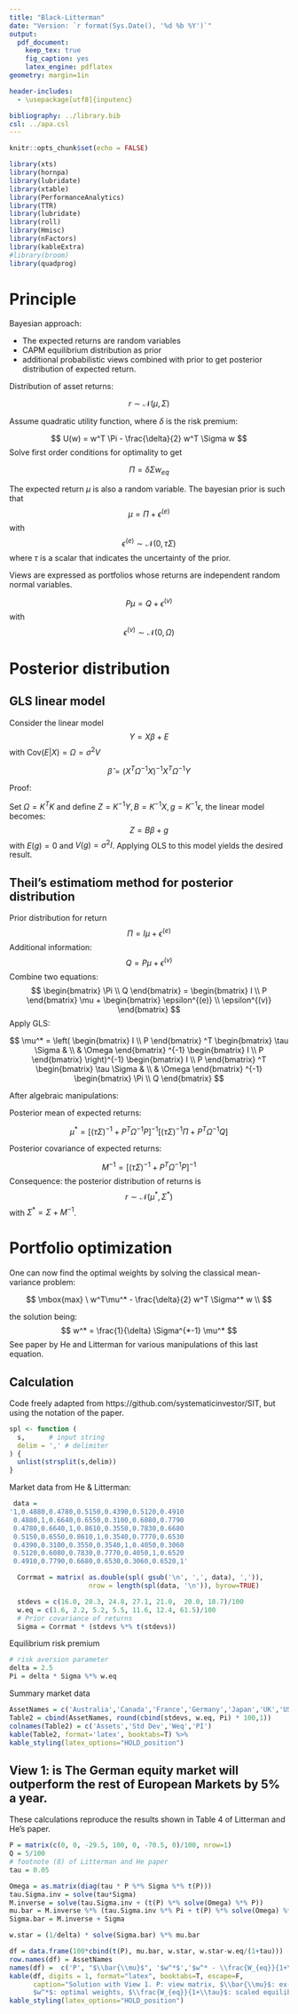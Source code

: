 ```yaml
---
title: "Black-Litterman"
date: "Version: `r format(Sys.Date(), '%d %b %Y')`"
output:
  pdf_document:
    keep_tex: true
    fig_caption: yes
    latex_engine: pdflatex
geometry: margin=1in

header-includes:
  - \usepackage[utf8]{inputenc}

bibliography: ../library.bib
csl: ../apa.csl
---
```


```r
knitr::opts_chunk$set(echo = FALSE)

```

```r
library(xts)
library(hornpa)
library(lubridate)
library(xtable)
library(PerformanceAnalytics)
library(TTR)
library(lubridate)
library(roll)
library(Hmisc)
library(nFactors)
library(kableExtra)
#library(broom)
library(quadprog)
```

# Principle

Bayesian approach:

* The expected returns are random variables
* CAPM equilibrium distribution as prior
* additional probabilistic views combined with prior to get posterior distribution of expected return.

Distribution of asset returns:

$$
r \sim \mathcal{N}(\mu, \Sigma)
$$

Assume quadratic utility function, where $\delta$ is the risk premium:

$$
U(w) = w^T \Pi - \frac{\delta}{2} w^T \Sigma w
$$
Solve first order conditions for optimality to get

$$
\Pi = \delta \Sigma w_{eq}
$$

The expected return $\mu$ is also a random variable. The bayesian prior is such that
$$
\mu = \Pi + \epsilon^{(e)}
$$
with
$$
\epsilon^{(e)} \sim \mathcal{N}(0, \tau \Sigma)
$$
where $\tau$ is a scalar that indicates the uncertainty of the prior.

Views are expressed as portfolios whose returns are independent random normal variables.

$$
P \mu = Q + \epsilon^{(v)}
$$
with
$$
\epsilon^{(v)} \sim \mathcal{N}(0, \Omega)
$$

# Posterior distribution

## GLS linear model

Consider the linear model
$$
Y = X \beta + E
$$
with $\textrm{Cov}(E|X) = \Omega = \sigma^2V$

$$
\hat{\beta} = (X^T \Omega^{-1}X)^{-1} X^T \Omega^{-1} Y
$$

Proof:

Set $\Omega = K^TK$ and define $Z=K^{-1}Y, B=K^{-1}X, g=K^{-1}\epsilon$, the linear model becomes:
$$
Z = B\beta + g
$$
with $E(g)=0$ and $V(g)=\sigma^2I$. Applying OLS to this model yields the desired result.

## Theil's estimatiom method for posterior distribution

Prior distribution for return
$$
\Pi = I \mu + \epsilon^{(e)}
$$
Additional information:
$$
Q = P \mu + \epsilon^{(v)}
$$
Combine two equations:
$$
\begin{bmatrix}
\Pi \\
Q
\end{bmatrix}
 =
\begin{bmatrix}
I \\
P
\end{bmatrix}
\mu +
\begin{bmatrix}
\epsilon^{(e)} \\
\epsilon^{(v)}
\end{bmatrix}
$$
Apply GLS:

\def\O{
\begin{bmatrix}
\tau \Sigma & \\
& \Omega
\end{bmatrix}
}

\def\X{
\begin{bmatrix}
I \\
P
\end{bmatrix}
}

$$
\mu^* = \left( \X^T \O^{-1} \X \right)^{-1}\X^T\O^{-1} \begin{bmatrix}
\Pi \\
Q
\end{bmatrix}
$$

After algebraic manipulations:

Posterior mean of expected returns:

$$
\mu^* = \left[ (\tau \Sigma)^{-1} + P^T\Omega^{-1} P \right]^{-1} \left[ (\tau \Sigma)^{-1} \Pi + P^T\Omega^{-1} Q \right]
$$

Posterior covariance of expected returns:

$$
M^{-1} = \left[ (\tau \Sigma)^{-1} + P^T\Omega^{-1} P \right]^{-1}
$$
Consequence: the posterior distribution of returns is
$$
r \sim \mathcal{N}(\mu^*, \Sigma^*)
$$
with $\Sigma^* = \Sigma + M^{-1}$.

# Portfolio optimization

One can now find the optimal weights by solving the classical mean-variance problem:

$$
    \mbox{max} \   w^T\mu^*  - \frac{\delta}{2} w^T \Sigma^* w  \\
$$

the solution being:
$$
w^* = \frac{1}{\delta} \Sigma^{*-1} \mu^*
$$
See paper by He and Litterman for various manipulations of this last equation.

## Calculation

Code freely adapted from https://github.com/systematicinvestor/SIT, but using the notation of the paper.

```r
spl <- function (
  s,      # input string
  delim = ',' # delimiter
) {
  unlist(strsplit(s,delim))
}
```

Market data from He & Litterman:
```r
 data =
'1,0.4880,0.4780,0.5150,0.4390,0.5120,0.4910
 0.4880,1,0.6640,0.6550,0.3100,0.6080,0.7790
 0.4780,0.6640,1,0.8610,0.3550,0.7830,0.6680
 0.5150,0.6550,0.8610,1,0.3540,0.7770,0.6530
 0.4390,0.3100,0.3550,0.3540,1,0.4050,0.3060
 0.5120,0.6080,0.7830,0.7770,0.4050,1,0.6520
 0.4910,0.7790,0.6680,0.6530,0.3060,0.6520,1'

  Corrmat = matrix( as.double(spl( gsub('\n', ',', data), ',')),
                    nrow = length(spl(data, '\n')), byrow=TRUE)

  stdevs = c(16.0, 20.3, 24.8, 27.1, 21.0,  20.0, 18.7)/100
  w.eq = c(1.6, 2.2, 5.2, 5.5, 11.6, 12.4, 61.5)/100
  # Prior covariance of returns
  Sigma = Corrmat * (stdevs %*% t(stdevs))
```

Equilibrium risk premium

```r
# risk aversion parameter
delta = 2.5
Pi = delta * Sigma %*% w.eq
```

Summary market data

```r
AssetNames = c('Australia','Canada','France','Germany','Japan','UK','USA')
Table2 = cbind(AssetNames, round(cbind(stdevs, w.eq, Pi) * 100,1))
colnames(Table2) = c('Assets','Std Dev','Weq','PI')
kable(Table2, format='latex', booktabs=T) %>%
kable_styling(latex_options="HOLD_position")
```

## View 1: is The German equity market will outperform the rest of European Markets by 5% a year.

These calculations reproduce the results shown in Table 4 of Litterman and He's paper.

```r
P = matrix(c(0, 0, -29.5, 100, 0, -70.5, 0)/100, nrow=1)
Q = 5/100
# footnote (8) of Litterman and He paper
tau = 0.05

Omega = as.matrix(diag(tau * P %*% Sigma %*% t(P)))
tau.Sigma.inv = solve(tau*Sigma)
M.inverse = solve(tau.Sigma.inv + (t(P) %*% solve(Omega) %*% P))
mu.bar = M.inverse %*% (tau.Sigma.inv %*% Pi + t(P) %*% solve(Omega) %*% Q)
Sigma.bar = M.inverse + Sigma

w.star = (1/delta) * solve(Sigma.bar) %*% mu.bar

df = data.frame(100*cbind(t(P), mu.bar, w.star, w.star-w.eq/(1+tau)))
row.names(df) = AssetNames
names(df) =  c('P', "$\\bar{\\mu}$", '$w^*$','$w^* - \\frac{W_{eq}}{1+\\tau}$')
kable(df, digits = 1, format="latex", booktabs=T, escape=F,
      caption="Solution with View 1. P: view matrix, $\\bar{\\mu}$: ex-post expected return,
      $w^*$: optimal weights, $\\frac{W_{eq}}{1+\\tau}$: scaled equilibrium weights") %>%
kable_styling(latex_options="HOLD_position")
```




